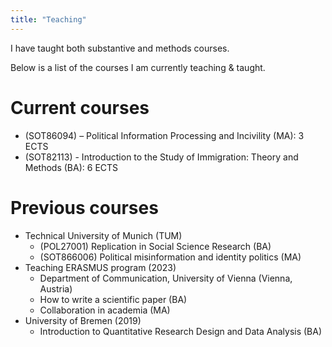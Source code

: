 ```yaml
---
title: "Teaching"
---
```


I have taught both substantive and methods courses. 

Below is a list of the courses I am currently teaching & taught.

# Current courses 

- (SOT86094) – Political Information Processing and Incivility (MA): 3 ECTS
- (SOT82113) - Introduction to the Study of Immigration: Theory and Methods (BA): 6 ECTS

# Previous courses 
- Technical University of Munich (TUM)
    - (POL27001) Replication in Social Science Research	(BA)
    - (SOT866006) Political misinformation and identity politics (MA)

- Teaching ERASMUS program (2023)
    - Department of Communication, University of Vienna (Vienna, Austria)  
    - How to write a scientific paper (BA)
    - Collaboration in academia (MA)

- University of Bremen (2019) 
    - Introduction to Quantitative Research Design and Data Analysis (BA)  
